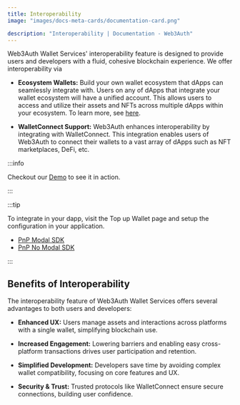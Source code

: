 ```yaml
---
title: Interoperability
image: "images/docs-meta-cards/documentation-card.png"

description: "Interoperability | Documentation - Web3Auth"
---
```


Web3Auth Wallet Services' interoperability feature is designed to provide users and developers with
a fluid, cohesive blockchain experience. We offer interoperability via

- **Ecosystem Wallets:** Build your own wallet ecosystem that dApps can seamlessly integrate with.
  Users on any of dApps that integrate your wallet ecosystem will have a unified account. This
  allows users to access and utilize their assets and NFTs across multiple dApps within your
  ecosystem. To learn more, see [here](./ecosystem-wallets).

- **WalletConnect Support:** Web3Auth enhances interoperability by integrating with WalletConnect.
  This integration enables users of Web3Auth to connect their wallets to a vast array of dApps such
  as NFT marketplaces, DeFi, etc.

:::info

Checkout our [Demo](https://demo.web3auth.io) to see it in action.

:::

:::tip

To integrate in your dapp, visit the Top up Wallet page and setup the configuration in your
application.

- [PnP Modal SDK](/sdk/pnp/web/modal/show-wallet-connect)
- [PnP No Modal SDK](/sdk/pnp/web/no-modal/show-wallet-connect)

:::

## Benefits of Interoperability​

The interoperability feature of Web3Auth Wallet Services offers several advantages to both users and
developers:

- **Enhanced UX:** Users manage assets and interactions across platforms with a single wallet,
  simplifying blockchain use.

- **Increased Engagement:** Lowering barriers and enabling easy cross-platform transactions drives
  user participation and retention.

- **Simplified Development:** Developers save time by avoiding complex wallet compatibility,
  focusing on core features and UX.

- **Security & Trust:** Trusted protocols like WalletConnect ensure secure connections, building
  user confidence.
